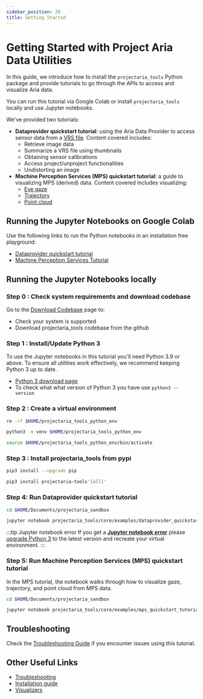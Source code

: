 ```yaml
---
sidebar_position: 20
title: Getting Started
---
```

# Getting Started with Project Aria Data Utilities


In this guide, we introduce how to install the `projectaria_tools` Python package and provide tutorials to go through the APIs to access and visualize Aria data.

You can run this tutorial via Google Colab or install `projectaria_tools` locally and use Jupyter notebooks.

We've provided two tutorials:

* **Dataprovider quickstart tutorial**: using the Aria Data Provider to access sensor data from a [VRS file](/docs/data_formats/aria_vrs/aria_vrs_format). Content covered includes:
   * Retrieve image data
   * Summarize a VRS file using thumbnails
   * Obtaining sensor calibrations
   * Access project/unproject functionalities
   * Undistorting an image
* **Machine Perception Services (MPS) quickstart tutorial**: a guide to visualizing MPS (derived) data. Content covered includes visualizing:
   * [Eye gaze](/docs/data_formats/mps/mps_eye_gaze)
   * [Trajectory](/docs/data_formats/mps/mps_trajectory)
   * [Point cloud](/docs/data_formats/mps/mps_pointcloud)


## Running the Jupyter Notebooks on Google Colab
Use the following links to run the Python notebooks in an installation free playground:
* [Dataprovider quickstart tutorial](https://colab.research.google.com/github/facebookresearch/projectaria_tools/blob/main/core/examples/dataprovider_quickstart_tutorial.ipynb)
* [Machine Perception Services Tutorial](https://colab.research.google.com/github/facebookresearch/projectaria_tools/blob/main/core/examples/mps_quickstart_tutorial.ipynb)

## Running the Jupyter Notebooks locally

### Step 0 : Check system requirements and download codebase

Go to the [Download Codebase](/docs/data_utilities/installation/download_codebase) page to:
   * Check your system is supported
   * Download projectaria_tools codebase from the github

### Step 1 : Install/Update Python 3
To use the Jupyter notebooks in this tutorial you'll need Python 3.9 or above. To ensure all utilities work effectively, we recommend keeping Python 3 up to date.
* [Python 3 download page](https://www.python.org/downloads/)
* To check what what version of Python 3 you have use `python3 --version`

### Step 2 : Create a virtual environment

```bash
rm -rf $HOME/projectaria_tools_python_env

python3 -m venv $HOME/projectaria_tools_python_env

source $HOME/projectaria_tools_python_env/bin/activate
```

### Step 3 : Install projectaria_tools from pypi

```bash
pip3 install --upgrade pip

pip3 install projectaria-tools'[all]'
```

### Step 4: Run Dataprovider quickstart tutorial



```bash
cd $HOME/Documents/projectaria_sandbox

jupyter notebook projectaria_tools/core/examples/dataprovider_quickstart_tutorial.ipynb
```

:::tip Jupyter notebook error
If you get a [**Jupyter notebook error**](/docs/data_utilities/installation/troubleshooting#jupyter-notebook-error) please [upgrade Python 3](https://www.python.org/downloads/) to the latest version and recreate your virtual environment.
:::

### Step 5: Run Machine Perception Services (MPS) quickstart tutorial
In the MPS tutorial, the notebook walks through how to visualize gaze, trajectory, and point cloud from MPS data.
```bash
cd $HOME/Documents/projectaria_sandbox

jupyter notebook projectaria_tools/core/examples/mps_quickstart_tutorial.ipynb
```
## Troubleshooting

Check the [Troubleshooting Guide](/docs/data_utilities/installation/troubleshooting) if you encounter issues using this tutorial.

## Other Useful Links
* [Troubleshooting](/docs/data_utilities/installation/troubleshooting)
* [Installation guide](/docs/data_utilities/installation/download_codebase)
* [Visualizers](/docs/data_utilities/visualization_guide.mdx)
